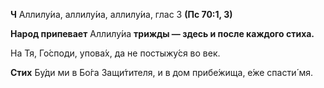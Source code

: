 **Ч** Аллилу́иа, аллилу́иа, аллилу́иа, глас 3 **(Пс 70:1, 3)**

**Народ припевает** Аллилу́иа **трижды — здесь и после каждого стиха.**

На Тя, Го́споди, упова́х, да не постыжу́ся во век.

**Стих** Бу́ди ми в Бо́га Защи́тителя, и в дом прибе́жища, е́же спасти́ мя.
